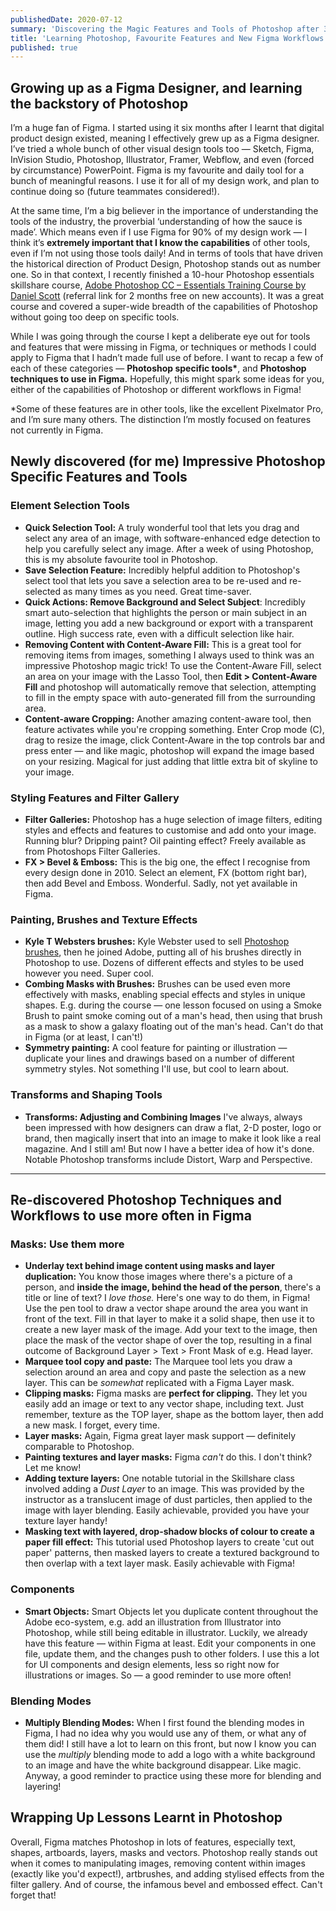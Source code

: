 ```yaml
---
publishedDate: 2020-07-12
summary: 'Discovering the Magic Features and Tools of Photoshop after 3 years of using Figma, and copying new Photoshop Workflows to use in Figma.'
title: 'Learning Photoshop, Favourite Features and New Figma Workflows'
published: true
---
```


## Growing up as a Figma Designer, and learning the backstory of Photoshop

I’m a huge fan of Figma. I started using it six months after I learnt that digital product design existed, meaning I effectively grew up as a Figma designer. I’ve tried a whole bunch of other visual design tools too — Sketch, Figma, InVision Studio, Photoshop, Illustrator, Framer, Webflow, and even (forced by circumstance) PowerPoint. Figma is my favourite and daily tool for a bunch of meaningful reasons. I use it for all of my design work, and plan to continue doing so (future teammates considered!).

At the same time, I’m a big believer in the importance of understanding the tools of the industry, the proverbial ‘understanding of how the sauce is made’. Which means even if I use Figma for 90% of my design work — I think it’s **extremely important that I know the capabilities** of other tools, even if I’m not using those tools daily! And in terms of tools that have driven the historical direction of Product Design, Photoshop stands out as number one. So in that context, I recently finished a 10-hour Photoshop essentials skillshare course, [Adobe Photoshop CC – Essentials Training Course by Daniel Scott](https://skl.sh/2B9l1BA) (referral link for 2 months free on new accounts). It was a great course and covered a super-wide breadth of the capabilities of Photoshop without going too deep on specific tools.

While I was going through the course I kept a deliberate eye out for tools and features that were missing in Figma, or techniques or methods I could apply to Figma that I hadn’t made full use of before. I want to recap a few of each of these categories — **Photoshop specific tools\***, and **Photoshop techniques to use in Figma.** Hopefully, this might spark some ideas for you, either of the capabilities of Photoshop or different workflows in Figma!

\*Some of these features are in other tools, like the excellent Pixelmator Pro, and I’m sure many others. The distinction I’m mostly focused on features not currently in Figma.

## Newly discovered (for me) Impressive Photoshop Specific Features and Tools

### Element Selection Tools

-   **Quick Selection Tool:** A truly wonderful tool that lets you drag and select any area of an image, with software-enhanced edge detection to help you carefully select any image. After a week of using Photoshop, this is my absolute favourite tool in Photoshop.
-   **Save Selection Feature:** Incredibly helpful addition to Photoshop's select tool that lets you save a selection area to be re-used and re-selected as many times as you need. Great time-saver.
-   **Quick Actions: Remove Background and Select Subject**: Incredibly smart auto-selection that highlights the person or main subject in an image, letting you add a new background or export with a transparent outline. High success rate, even with a difficult selection like hair.
-   **Removing Content with Content-Aware Fill:** This is a great tool for removing items from images, something I always used to think was an impressive Photoshop magic trick! To use the Content-Aware Fill, select an area on your image with the Lasso Tool, then **Edit > Content-Aware Fill** and photoshop will automatically remove that selection, attempting to fill in the empty space with auto-generated fill from the surrounding area.
-   **Content-aware Cropping:** Another amazing content-aware tool, then feature activates while you're cropping something. Enter Crop mode (C), drag to resize the image, click Content-Aware in the top controls bar and press enter — and like magic, photoshop will expand the image based on your resizing. Magical for just adding that little extra bit of skyline to your image.

### Styling Features and Filter Gallery

-   **Filter Galleries:** Photoshop has a huge selection of image filters, editing styles and effects and features to customise and add onto your image. Running blur? Dripping paint? Oil painting effect? Freely available as from Photoshops Filter Galleries.
-   **FX > Bevel & Emboss:** This is the big one, the effect I recognise from every design done in 2010. Select an element, FX (bottom right bar), then add Bevel and Emboss. Wonderful. Sadly, not yet available in Figma.

### Painting, Brushes and Texture Effects

-   **Kyle T Websters brushes:** Kyle Webster used to sell [Photoshop brushes](https://www.kylebrush.com/), then he joined Adobe, putting all of his brushes directly in Photoshop to use. Dozens of different effects and styles to be used however you need. Super cool.
-   **Combing Masks with Brushes:** Brushes can be used even more effectively with masks, enabling special effects and styles in unique shapes. E.g. during the course — one lesson focused on using a Smoke Brush to paint smoke coming out of a man's head, then using that brush as a mask to show a galaxy floating out of the man's head. Can't do that in Figma (or at least, I can't!)
-   **Symmetry painting:** A cool feature for painting or illustration — duplicate your lines and drawings based on a number of different symmetry styles. Not something I'll use, but cool to learn about.

### Transforms and Shaping Tools

-   **Transforms: Adjusting and Combining Images** I've always, always been impressed with how designers can draw a flat, 2-D poster, logo or brand, then magically insert that into an image to make it look like a real magazine. And I still am! But now I have a better idea of how it's done. Notable Photoshop transforms include Distort, Warp and Perspective.

<hr />

## Re-discovered Photoshop Techniques and Workflows to use more often in Figma

### Masks: Use them more

-   **Underlay text behind image content using masks and layer duplication:** You know those images where there's a picture of a person, and **inside the image, behind the head of the person**, there's a title or line of text? I _love those._ Here's one way to do them, in Figma! Use the pen tool to draw a vector shape around the area you want in front of the text. Fill in that layer to make it a solid shape, then use it to create a new layer mask of the image. Add your text to the image, then place the mask of the vector shape of over the top, resulting in a final outcome of Background Layer > Text > Front Mask of e.g. Head layer.
-   **Marquee tool copy and paste:** The Marquee tool lets you draw a selection around an area and copy and paste the selection as a new layer. This can be _somewhat_ replicated with a Figma Layer mask.
-   **Clipping masks:** Figma masks are **perfect for clipping.** They let you easily add an image or text to any vector shape, including text. Just remember, texture as the TOP layer, shape as the bottom layer, then add a new mask. I forget, every time.
-   **Layer masks:** Again, Figma great layer mask support — definitely comparable to Photoshop.
-   **Painting textures and layer masks:** Figma _can't_ do this. I don't think? Let me know!
-   **Adding texture layers:** One notable tutorial in the Skillshare class involved adding a _Dust Layer_ to an image. This was provided by the instructor as a translucent image of dust particles, then applied to the image with layer blending. Easily achievable, provided you have your texture layer handy!
-   **Masking text with layered, drop-shadow blocks of colour to create a paper fill effect:** This tutorial used Photoshop layers to create 'cut out paper' patterns, then masked layers to create a textured background to then overlap with a text layer mask. Easily achievable with Figma!

### Components

-   **Smart Objects:** Smart Objects let you duplicate content throughout the Adobe eco-system, e.g. add an illustration from Illustrator into Photoshop, while still being editable in illustrator. Luckily, we already have this feature — within Figma at least. Edit your components in one file, update them, and the changes push to other folders. I use this a lot for UI components and design elements, less so right now for illustrations or images. So — a good reminder to use more often!

### Blending Modes

-   **Multiply Blending Modes:** When I first found the blending modes in Figma, I had no idea why you would use any of them, or what any of them did! I still have a lot to learn on this front, but now I know you can use the _multiply_ blending mode to add a logo with a white background to an image and have the white background disappear. Like magic. Anyway, a good reminder to practice using these more for blending and layering!

## Wrapping Up Lessons Learnt in Photoshop

Overall, Figma matches Photoshop in lots of features, especially text, shapes, artboards, layers, masks and vectors. Photoshop really stands out when it comes to manipulating images, removing content within images (exactly like you'd expect!), artbrushes, and adding stylised effects from the filter gallery. And of course, the infamous bevel and embossed effect. Can't forget that!
